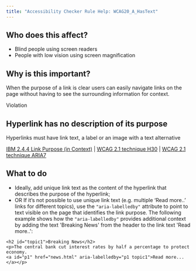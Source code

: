 ```yaml
---
title: "Accessibility Checker Rule Help: WCAG20_A_HasText"
---
```


<div className="toolHelp">
<Row>
<Column colLg={5} colMd={3} colSm={4} className="toolLeft">

## Who does this affect?

* Blind people using screen readers
* People with low vision using screen magnification

## Why is this important?

When the purpose of a link is clear users can easily navigate links on the page without having to see the surrounding information for context.

</Column>
<Column colLg={11} colMd={5} colSm={4} className="toolMain">

<div className="level-violation">
Violation
</div>

## Hyperlink has no description of its purpose
Hyperlinks must have link text, a label or an image with a text alternative

[IBM 2.4.4 Link Purpose (in Context)](https://www.ibm.com/able/guidelines/ci162/link_purpose.html) | [WCAG 2.1 technique H30](https://www.w3.org/TR/WCAG20-TECHS/H30) | [WCAG 2.1 technique ARIA7](https://www.w3.org/WAI/WCAG21/Techniques/aria/ARIA7)

<div id="elementLocation">
</div>

## What to do

* Ideally, add unique link text as the content of the hyperlink that describes the purpose of the hyperlink;
* OR If it’s not possible to use unique link text (e.g. multiple ‘Read more..’ links for different topics), use the `"aria-labelledby"` attribute to point to text visible on the page that identifies the link purpose.  The following example shows how the `"aria-labelledby"` provides additional context by adding the text 'Breaking News' from the header to the link text 'Read more..':

```
<h2 id="topic1">Breaking News</h2>
<p>The central bank cut interest rates by half a percentage to protect economy.
<a id="p1" href="news.html" aria-labelledby="p1 topic1">Read more...</a></p>
```

</Column>
</Row>
</div>
